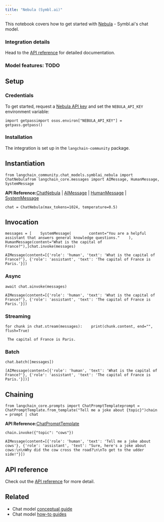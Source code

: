 ```yaml
---
title: "Nebula (Symbl.ai)"
---
```


This notebook covers how to get started with [Nebula](https://docs.symbl.ai/oss/nebula-llm) - Symbl.ai's chat model.

### Integration details

Head to the [API reference](https://docs.symbl.ai/reference/nebula-chat) for detailed documentation.

### Model features: TODO

## Setup

### Credentials

To get started, request a [Nebula API key](https://platform.symbl.ai/#/login) and set the `NEBULA_API_KEY` environment variable:

```
import getpassimport osos.environ["NEBULA_API_KEY"] = getpass.getpass()
```

### Installation

The integration is set up in the `langchain-community` package.

## Instantiation

```
from langchain_community.chat_models.symblai_nebula import ChatNebulafrom langchain_core.messages import AIMessage, HumanMessage, SystemMessage
```

**API Reference:**[ChatNebula](https://python.langchain.com/api_reference/community/chat_models/langchain_community.chat_models.symblai_nebula.ChatNebula.html) | [AIMessage](https://python.langchain.com/api_reference/core/messages/langchain_core.messages.ai.AIMessage.html) | [HumanMessage](https://python.langchain.com/api_reference/core/messages/langchain_core.messages.human.HumanMessage.html) | [SystemMessage](https://python.langchain.com/api_reference/core/messages/langchain_core.messages.system.SystemMessage.html)

```
chat = ChatNebula(max_tokens=1024, temperature=0.5)
```

## Invocation

```
messages = [    SystemMessage(        content="You are a helpful assistant that answers general knowledge questions."    ),    HumanMessage(content="What is the capital of France?"),]chat.invoke(messages)
```

```
AIMessage(content=[{'role': 'human', 'text': 'What is the capital of France?'}, {'role': 'assistant', 'text': 'The capital of France is Paris.'}])
```

### Async

```
await chat.ainvoke(messages)
```

```
AIMessage(content=[{'role': 'human', 'text': 'What is the capital of France?'}, {'role': 'assistant', 'text': 'The capital of France is Paris.'}])
```

### Streaming

```
for chunk in chat.stream(messages):    print(chunk.content, end="", flush=True)
```

```
 The capital of France is Paris.
```

### Batch

```
chat.batch([messages])
```

```
[AIMessage(content=[{'role': 'human', 'text': 'What is the capital of France?'}, {'role': 'assistant', 'text': 'The capital of France is Paris.'}])]
```

## Chaining

```
from langchain_core.prompts import ChatPromptTemplateprompt = ChatPromptTemplate.from_template("Tell me a joke about {topic}")chain = prompt | chat
```

**API Reference:**[ChatPromptTemplate](https://python.langchain.com/api_reference/core/prompts/langchain_core.prompts.chat.ChatPromptTemplate.html)

```
chain.invoke({"topic": "cows"})
```

```
AIMessage(content=[{'role': 'human', 'text': 'Tell me a joke about cows'}, {'role': 'assistant', 'text': "Sure, here's a joke about cows:\n\nWhy did the cow cross the road?\n\nTo get to the udder side!"}])
```

## API reference

Check out the [API reference](https://python.langchain.com/api_reference/community/chat_models/langchain_community.chat_models.symblai_nebula.ChatNebula.html) for more detail.

## Related

* Chat model [conceptual guide](/oss/concepts/chat_models)
* Chat model [how-to guides](/oss/how_to/#chat-models)
